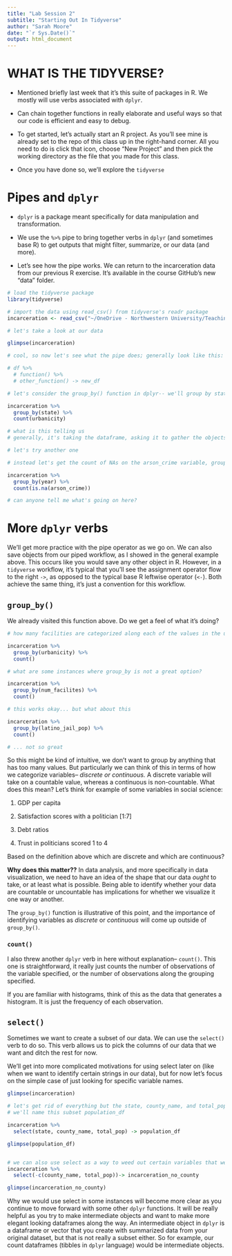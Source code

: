 ```yaml
---
title: "Lab Session 2"
subtitle: "Starting Out In Tidyverse" 
author: "Sarah Moore"
date: "`r Sys.Date()`"
output: html_document
---
```


# WHAT IS THE TIDYVERSE? 

- Mentioned briefly last week that it's this suite of packages in R. We mostly will use verbs associated with `dplyr`. 

- Can chain together functions in really elaborate and useful ways so that our code is efficient and easy to debug. 

- To get started, let's actually start an R project. As you'll see mine is already set to the repo of this class up in the right-hand corner. All you need to do is click that icon, choose "New Project" and then pick the working directory as the file that you made for this class. 

- Once you have done so, we'll explore the `tidyverse` 

# Pipes and `dplyr`

- `dplyr` is a package meant specifically for data manipulation and transformation.

- We use the `%>%` pipe to bring together verbs in `dplyr` (and sometimes base R) to get outputs that might filter, summarize, or our data (and more). 

- Let's see how the pipe works. We can return to the incarceration data from our previous R exercise. It's available in the course GitHub's new "data" folder.  

```r
# load the tidyverse package 
library(tidyverse)

# import the data using read_csv() from tidyverse's readr package
incarceration <- read_csv("~/OneDrive - Northwestern University/Teaching/2022_Fall_DataViz/lousy-graphs/data/incarceration_trends.csv")

# let's take a look at our data 

glimpse(incarceration)

# cool, so now let's see what the pipe does; generally look like this: 

# df %>% 
  # function() %>% 
  # other_function() -> new_df 

# let's consider the group_by() function in dplyr-- we'll group by state and see how many observations there are of the urbanicity variable 

incarceration %>% 
  group_by(state) %>% 
  count(urbanicity)

# what is this telling us 
# generally, it's taking the dataframe, asking it to gather the objects from each state and count how many times each value of this other variable occur

# let's try another one

# instead let's get the count of NAs on the arson_crime variable, grouped by year

incarceration %>% 
  group_by(year) %>% 
  count(is.na(arson_crime))

# can anyone tell me what's going on here? 
```

# More `dplyr` verbs 

We'll get more practice with the pipe operator as we go on. We can also save objects from our piped workflow, as I showed in the general example above. This occurs like you would save any other object in R. However, in a  `tidyverse` workflow, it's typical that you'll see the assignment operator flow to the right `->`, as opposed to the typical base R leftwise operator (`<-`). Both achieve the same thing, it's just a convention for this workflow. 

## `group_by()`

We already visited this function above. Do we get a feel of what it's doing? 

```r
# how many facilities are categorized along each of the values in the urbanicity variable?

incarceration %>% 
  group_by(urbanicity) %>%
  count()

# what are some instances where group_by is not a great option? 

incarceration %>% 
  group_by(num_facilites) %>% 
  count()

# this works okay... but what about this 

incarceration %>% 
  group_by(latino_jail_pop) %>%
  count()

# ... not so great 
```

So this might be kind of intuitive, we don't want to group by anything that has too many values. But particularly we can think of this in terms of how we categorize variables-- *discrete or continuous.* A discrete variable will take on a countable value, whereas a continuous is non-countable. What does this mean? Let's think for example of some variables in social science: 

  1) GDP per capita 
  
  2) Satisfaction scores with a politician [1:7]
  
  3) Debt ratios 
  
  4) Trust in politicians scored 1 to 4

Based on the definition above which are discrete and which are continuous? 

**Why does this matter??** In data analysis, and more specifically in data visualization, we need to have an idea of the shape that our data *ought* to take, or at least what is possible. Being able to identify whether your data are countable or uncountable has implications for whether we visualize it one way or another. 

The `group_by()` function is illustrative of this point, and the importance of identifying variables as *discrete* or *continuous* will come up outside of `group_by()`. 

### `count()`

I also threw another `dplyr` verb in here without explanation-- `count()`. This one is straightforward, it really just counts the number of observations of the variable specified, or the number of observations along the grouping specified. 

If you are familiar with histograms, think of this as the data that generates a histogram. It is just the frequency of each observation. 

## `select()`

Sometimes we want to create a subset of our data. We can use the `select()` verb to do so. This verb allows us to pick the columns of our data that we want and ditch the rest for now. 

We'll get into more complicated motivations for using select later on (like when we want to identify certain strings in our data), but for now let's focus on the simple case of just looking for specific variable names. 

```r
glimpse(incarceration)

# let's get rid of everything but the state, county_name, and total_pop
# we'll name this subset population_df

incarceration %>% 
  select(state, county_name, total_pop) -> population_df

glimpse(population_df)


# we can also use select as a way to weed out certain variables that we don't want 
incarceration %>%
  select(-c(county_name, total_pop))-> incarceration_no_county

glimpse(incarceration_no_county)
```

Why we would use select in some instances will become more clear as you continue to move forward with some other `dplyr` functions. It will be really helpful as you try to make intermediate objects and want to make more elegant looking dataframes along the way. An intermediate object in `dplyr` is a dataframe or vector that you create with summarized data from your original dataset, but that is not really a subset either. So for example, our count dataframes (tibbles in `dplyr` language) would be intermediate objects. 


